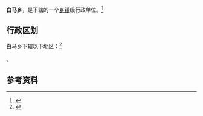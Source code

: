 {{中国乡级行政区|62/10/23/204/000}}

'''白马乡'''，是{{PRC admin/fullname|62/10/23/204/000|3}}下辖的一个[[乡镇|乡镇]]级行政单位。<ref>{{PRC admin/ref sgc|{{PRC admin/parent|62/10/23/204/000}}}}</ref>

== 行政区划 ==

白马乡下辖以下地区：<ref>{{PRC admin/ref sgc|62/10/23/204/000}}</ref>

{{PRC admin/children|62/10/23/204/000}}。

== 参考资料 ==

{{reflist}}

{{行政区划小作品}}
{{PRC admin/navcat|62/10/23/204/000}}